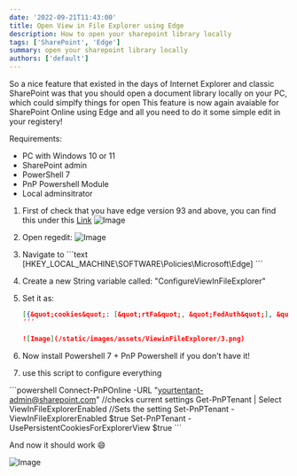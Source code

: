 ```yaml
---
date: '2022-09-21T11:43:00'
title: Open View in File Explorer using Edge
description: How to open your sharepoint library locally
tags: ['SharePoint', 'Edge']
summary: open your sharepoint library locally
authors: ['default']
---
```


So a nice feature that existed in the days of Internet Explorer and classic SharePoint was that you should open a document library locally on your PC, which could simplfy things for open
This feature is now again avaiable for SharePoint Online using Edge and all you need to do it some simple edit in your registery!

Requirements:

- PC with Windows 10 or 11
- SharePoint admin
- PowerShell 7
- PnP Powershell Module
- Local adminsitrator

1. First of check that you have edge version 93 and above, you can find this under this [Link](edge://settings/help)
   ![Image](/static/images/assets/ViewinFileExplorer/1.png)

2. Open regedit:
   ![Image](/static/images/assets/ViewinFileExplorer/2.png)

3. Navigate to
   ´´´text
   [HKEY_LOCAL_MACHINE\SOFTWARE\Policies\Microsoft\Edge]
   ´´´

4. Create a new String variable called: &quot;ConfigureViewInFileExplorer&quot;

5. Set it as:

   ```json
   [{&quot;cookies&quot;: [&quot;rtFa&quot;, &quot;FedAuth&quot;], &quot;domain&quot;: &quot;yourIntranet.sharepoint.com&quot;}]
   ´´´

   ![Image](/static/images/assets/ViewinFileExplorer/3.png)

   ```

6. Now install Powershell 7 + PnP Powershell if you don't have it!

7. use this script to configure everything

´´´powershell
Connect-PnPOnline -URL &quot;yourtentant-admin@sharepoint.com&quot;
//checks current settings
Get-PnPTenant | Select ViewInFileExplorerEnabled
//Sets the setting
Set-PnPTenant -ViewInFileExplorerEnabled $true
Set-PnPTenant -UsePersistentCookiesForExplorerView $true
´´´

And now it should work :smile:

![Image](/static/images/assets/ViewinFileExplorer/4.png)
